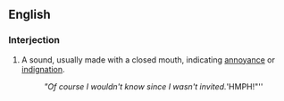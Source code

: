 ==English==

===Interjection===
{{en-intj}}
# {{onomat}} A sound, usually made with a closed mouth, indicating [[annoyance]] or [[indignation]].
#: ''"Of course I wouldn't know since I wasn't invited. '''HMPH!"''
